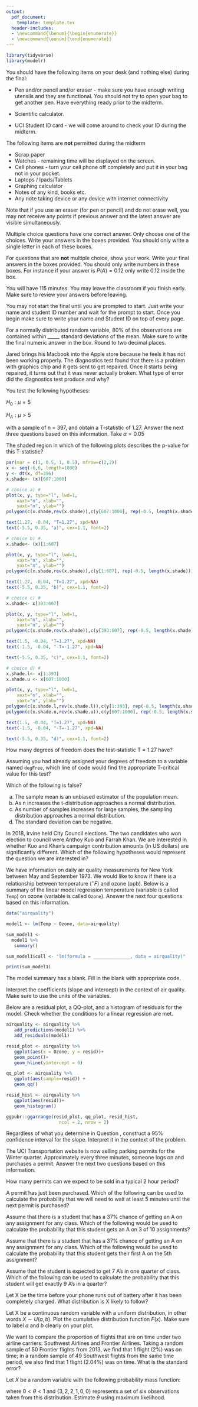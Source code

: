 ```yaml
---
output: 
  pdf_document:
    template: template.tex
  header-includes:
  - \newcommand{\benum}{\begin{enumerate}}
  - \newcommand{\eenum}{\end{enumerate}}
---
```


```r
library(tidyverse)
library(modelr)
```


\section*{Final Policies}

You should have the following items on your desk (and nothing else) during the final:

- Pen and/or pencil and/or eraser - make sure you have enough writing utensils and they are functional. You should not try to open your bag to get another pen. Have everything ready prior to the midterm. 

- Scientific calculator. 

- UCI Student ID card - we will come around to check your ID during the midterm. 

The following items are __not__ permitted during the midterm

- Scrap paper
- Watches - remaining time will be displayed on the screen.
- Cell phones - turn your cell phone off completely and put it in your bag not in your pocket. 
- Laptops / Ipads/Tablets
- Graphing calculator
- Notes of any kind, books etc. 
- Any note taking device or any device with internet connectivity

Note that if you use an eraser (for pen or pencil) and do not erase well, you may not receive any points if previous answer and the latest answer are visible simultaneously.

Multiple choice questions have one correct answer. Only choose one of the choices. Write your answers in the boxes provided. You should only write a single letter in each of these boxes.

For questions that are __not__ multiple choice, show your work. Write your final answers in the boxes provided. You should only write numbers in these boxes. For instance if your answer is $P(A) = 0.12$ only write $0.12$ inside the box. 

You will have 115 minutes. You may leave the classroom if you finish early. Make sure to review your answers before leaving.

You may not start the final until you are prompted to start. Just write your name and student ID number and wait for the prompt to start. Once you begin make sure to write your name and Student ID on top of every page.

\fbox{\begin{minipage}{5em}
Row: 
\vspace{1cm}
\end{minipage}}
\fbox{\begin{minipage}{5em}
Seat: 
\vspace{1cm}

\end{minipage}}

\newpage

\benum


\item For a normally distributed random variable, 80\% of the observations are contained within _____ standard deviations of the mean. Make sure to write the final numeric answer in the box. Round to two decimal places.
 
\noindent
\begin{minipage}[c]{0.8\linewidth}
\begin{enumerate} [label=(\Alph*)]
  \item  \begin{verbatim} qnorm(0.10) \end{verbatim} 
  \vspace{0.5cm}  
  \item \begin{verbatim} qnorm(0.20) \end{verbatim}
  \vspace{0.5cm}  
  \item \begin{verbatim} qnorm(0.80)  \end{verbatim}
  \vspace{0.5cm}  
  \item \begin{verbatim} qnorm(0.90) \end{verbatim}

\end{enumerate}

\end{minipage}
\begin{minipage}[c]{0.1\linewidth}
\vspace{2cm}
\hspace{2cm}
\end{minipage}
\fbox{\begin{minipage}[c]{0.1\linewidth}
\vspace{1cm}
\hspace{1cm}
\end{minipage}}
  
  
  
\vspace{2cm}

\item Jared brings his Macbook into the Apple store because he feels it has not been working properly. The diagnostics test found that there is a problem with graphics chip and it gets sent to get repaired. Once it starts being repaired, it turns out that it was never actually broken. What type of error did the diagnostics test produce and why?

  \noindent
  \begin{minipage}[c]{0.8\linewidth}
  \begin{enumerate} [label=(\Alph*)]
    \item A Type I error because we rejected the null hypothesis and it turned out the null was true.
    \item A Type I error because we failed to reject the null hypothesis and it turned out the null was true. 
    \item A Type II error because we failed to reject the null hypothesis and it turned out the null was false. 
    \item A Type II error because we rejected the null hypothesis and it turned out the null was true.
    \item No error was committed. 
  \end{enumerate}

  \end{minipage}
  \begin{minipage}[c]{0.1\linewidth}
  \vspace{2cm}
  \hspace{2cm}
  \end{minipage}
  \fbox{\begin{minipage}[c]{0.1\linewidth}
  \vspace{1cm}
  \hspace{1cm}
  \end{minipage}}

  
\newpage  

You test the following hypotheses:

$H_0: \mu = 5$

$H_A: \mu > 5$

with a sample of n = 397, and obtain a T-statistic of 1.27. Answer the next three questions based on this information. Take $\alpha = 0.05$

\item The shaded region in which of the following plots describes the p-value for this T-statistic?


```r
par(mar = c(1, 0.5, 1, 0.5), mfrow=c(2,2))
x <- seq(-6,6, length=1000)
y <- dt(x, df=396)
x.shade<- (x)[607:1000]

# choice a) #
plot(x, y, type="l", lwd=1,
 	xaxt="n", xlab="",
 	yaxt="n", ylab="")
polygon(c(x.shade,rev(x.shade)),c(y[607:1000], rep(-0.5, length(x.shade))),col=rgb(0.0, 0.0, 0.0,0.5))

text(1.27, -0.04, "T=1.27", xpd=NA)
text(-5.5, 0.35, "a)", cex=1.1, font=2)

# choice b) #
x.shade<- (x)[1:607]

plot(x, y, type="l", lwd=1,
 	xaxt="n", xlab="",
 	yaxt="n", ylab="")
polygon(c(x.shade,rev(x.shade)),c(y[1:607], rep(-0.5, length(x.shade))),col=rgb(0.0, 0.0, 0.0,0.5))

text(1.27, -0.04, "T=1.27", xpd=NA)
text(-5.5, 0.35, "b)", cex=1.1, font=2)

# choice c) #
x.shade<- x[393:607]

plot(x, y, type="l", lwd=1,
 	xaxt="n", xlab="",
 	yaxt="n", ylab="")
polygon(c(x.shade,rev(x.shade)),c(y[393:607], rep(-0.5, length(x.shade))),col=rgb(0.0, 0.0, 0.0,0.5))

text(1.5, -0.04, "T=1.27", xpd=NA)
text(-1.5, -0.04, "-T=-1.27", xpd=NA)

text(-5.5, 0.35, "c)", cex=1.1, font=2)

# choice d) #
x.shade.l<- x[1:393]
x.shade.u <- x[607:1000]

plot(x, y, type="l", lwd=1,
 	xaxt="n", xlab="",
 	yaxt="n", ylab="")
polygon(c(x.shade.l,rev(x.shade.l)),c(y[1:393], rep(-0.5, length(x.shade.l))),col=rgb(0.0, 0.0, 0.0,0.5))
polygon(c(x.shade.u,rev(x.shade.u)),c(y[607:1000], rep(-0.5, length(x.shade.u))),col=rgb(0.0, 0.0, 0.0,0.5))

text(1.5, -0.04, "T=1.27", xpd=NA)
text(-1.5, -0.04, "-T=-1.27", xpd=NA)

text(-5.5, 0.35, "d)", cex=1.1, font=2)
```

 \noindent
  \begin{minipage}[c]{0.90\linewidth}
  \vspace{3cm}
  \hspace{5cm}
  \end{minipage}
  \fbox{\begin{minipage}[c]{0.10\linewidth}
  \vspace{1cm}
  \hspace{1cm}
  \end{minipage}}
  

\item How many degrees of freedom does the test-statistic T = 1.27 have?

\noindent
  \begin{minipage}[c]{0.90\linewidth}
  \vspace{2cm}
  \hspace{5cm}
  \end{minipage}
  \fbox{\begin{minipage}[c]{0.10\linewidth}
  \vspace{1cm}
  \hspace{1cm}
  \end{minipage}}
  

\newpage

\item Assuming you had already assigned your degrees of freedom to a variable named `degFree`, which line of code would find the appropriate T-critical value for this test?


\noindent
\begin{minipage}[c]{0.8\linewidth}
\begin{enumerate} [label=(\Alph*)]
  \item  \begin{verbatim} qt(0.05, df = degFree) \end{verbatim} 
  \vspace{0.5cm}  
  \item \begin{verbatim} qt(0.025, df = degFree) \end{verbatim}
  \vspace{0.5cm}  
  \item \begin{verbatim} qt(0.975, df = degFree) \end{verbatim}
  \vspace{0.5cm}  
  \item \begin{verbatim} qt(0.95, df = degFree) \end{verbatim}

\end{enumerate}

\end{minipage}
\begin{minipage}[c]{0.1\linewidth}
\vspace{2cm}
\hspace{2cm}
\end{minipage}
\fbox{\begin{minipage}[c]{0.1\linewidth}
\vspace{1cm}
\hspace{1cm}
\end{minipage}}
  
\vspace{2cm}


\item Which of the following is false?

a. The sample mean is an unbiased estimator of the population mean.
b. As n increases the t-distribution approaches a normal distribution. 
c. As number of samples increases for large samples, the sampling distribution approaches a normal distribution.
d. The standard deviation can be negative.

\vspace{2cm}


\item In 2018, Irvine held City Council elections. The two candidates who won election to council were Anthoy Kuo and Farrah Khan. We are interested in whether Kuo and Khan's campaign contribution amounts (in US dollars) are significantly different. Which of the following hypotheses would represent the question we are interested in?

\noindent
\begin{minipage}[c]{0.8\linewidth}
\begin{enumerate} [label=(\Alph*)]
  \item  $H_0: \mu_{Kuo} = \mu_{Khan}$, $H_A: \mu_{Kuo} \ne \mu_{Khan}$
  \item $H_0: p_{Kuo} = p_{Khan}$, $H_A: p_{Kuo} \ne p_{Khan}$
  \item $H_0: \mu_{diff} = 0$, $H_0: \mu_{diff} \ne 0$
  \item $H_0: p_{diff} = 0$, $H_A: p_{diff} \ne 0$


\end{enumerate}

\end{minipage}
\begin{minipage}[c]{0.1\linewidth}
\vspace{2cm}
\hspace{2cm}
\end{minipage}
\fbox{\begin{minipage}[c]{0.1\linewidth}
\vspace{1cm}
\hspace{1cm}
\end{minipage}}





\newpage

We have information on daily air quality measurements for New York between May and September 1973. We would like to know if there is a relationship between temperature ($^{\circ}F$) and ozone (ppb). Below is a summary of the linear model regression temperature (variable is called `Temp`) on ozone (variable is called `Ozone`). Answer the next four questions based on this information.


```r

data("airquality")

model1 <- lm(Temp ~ Ozone, data=airquality)

sum_model1 <- 
  model1 %>%
   summary()

sum_model1$call <- "lm(formula = ______________, data = airquality)"

print(sum_model1)
```

\item The model summary has a blank. Fill in the blank with appropriate code.

\fbox{\begin{minipage}{40em}
  \hfill
  \vspace{2 cm}
  \end{minipage}}

\item Interpret the coefficients (slope and intercept) in the context of air quality. Make sure to use the units of the variables. 

\fbox{\begin{minipage}{40em}
  \hfill
  \vspace{6 cm}
  \end{minipage}}

\newpage
\item \label{itm:first} Below are a residual plot, a QQ-plot, and a histogram of residuals for the model. Check whether the conditions for a linear regression are met.

```r
airquality <- airquality %>%
   add_predictions(model1) %>%
   add_residuals(model1)
```

```r
resid_plot <- airquality %>%
   ggplot(aes(x = Ozone, y = resid))+
   geom_point()+
   geom_hline(yintercept = 0)

qq_plot <- airquality %>%
   ggplot(aes(sample=resid)) +
   geom_qq()

resid_hist <- airquality %>%
   ggplot(aes(resid))+
   geom_histogram()

ggpubr::ggarrange(resid_plot, qq_plot, resid_hist,
                    ncol = 2, nrow = 2)
```

\fbox{\begin{minipage}{40em}
  \hfill
  \vspace{9 cm}
  \end{minipage}}

\newpage
\item  Regardless of what you determine in Question \ref{itm:first}, construct a 95% confidence interval for the slope. Interpret it in the context of the problem.

\fbox{\begin{minipage}{40em}
  \hfill
  \vspace{7 cm}
  \end{minipage}}

The UCI Transportation website is now selling parking permits for the Winter quarter. Approximately every three minutes, someone logs on and purchases a permit. Answer the next two questions based on this information.

\item How many permits can we expect to be sold in a typical 2 hour period?


\noindent
  \begin{minipage}[c]{0.8\linewidth}
  \begin{enumerate} [label=(\Alph*)]
    \item 32
    \item 20 
    \item 25
    \item 55
    \item 40
  \end{enumerate}

  \end{minipage}
  \begin{minipage}[c]{0.1\linewidth}
  \vspace{2cm}
  \hspace{2cm}
  \end{minipage}
  \fbox{\begin{minipage}[c]{0.1\linewidth}
  \vspace{1cm}
  \hspace{1cm}
  \end{minipage}}
  
\vspace{1cm}
\item A permit has just been purchased. Which of the following can be used to calculate the probability that we will need to wait at least 5 minutes until the next permit is purchased?



\noindent
  \begin{minipage}[c]{0.8\linewidth}
  \begin{enumerate} [label=(\Alph*)]
    \item \large$\frac{1}{5-3}$
    \item \large$(\frac{1}{3}) e^{-\frac{1}{3}5}$
    \item \large$\frac{3^5}{5!} e^{-3}$
    \item \large$(\frac{1}{5}) e^{-(\frac{1}{5}) 3}$
    \item \large$5 e^{-(5) 3}$
  \end{enumerate}

  \end{minipage}
  \begin{minipage}[c]{0.1\linewidth}
  \vspace{2cm}
  \hspace{2cm}
  \end{minipage}
  \fbox{\begin{minipage}[c]{0.1\linewidth}
  \vspace{1cm}
  \hspace{1cm}
  \end{minipage}}


\newpage

  
\item Assume that there is a student that has a 37% chance of getting an A on any assignment for any class. Which of the following would be used to calculate the probability that this student gets an A on 3 of 10 assignments?

\noindent
  \begin{minipage}[c]{0.8\linewidth}
  \begin{enumerate} [label=(\Alph*)]
    \item \large${10 \choose 3} (0.37)^3 (1-0.37)^7$
    \item \large$(0.37) (1-0.37)^9$ 
    \item \large$10 e^{-10(3)}$
    \item \large$\frac{1}{10-3}$
    \item \large$\frac{10^3 e^{-10}}{3!}$ 
  \end{enumerate}

  \end{minipage}
  \begin{minipage}[c]{0.1\linewidth}
  \vspace{2cm}
  \hspace{2cm}
  \end{minipage}
  \fbox{\begin{minipage}[c]{0.1\linewidth}
  \vspace{1cm}
  \hspace{1cm}
  \end{minipage}}

\vspace{2cm}
 

\item Assume that there is a student that has a 37% chance of getting an A on any assignment for any class. Which of the following would be used to calculate the probability that this student gets their first A on the 5th assignment?


\noindent
  \begin{minipage}[c]{0.8\linewidth}
  \begin{enumerate} [label=(\Alph*)]
    \item \large${10 \choose 5} (0.37)^5 (1-0.37)^5$
    \item \large$(0.37) (1-0.37)^4$
    \item \large$5 e^{-5(5)}$
    \item \large$\frac{1}{5}$
    \item \large$\frac{10^5 e^{-10}}{5!}$
  \end{enumerate}

  \end{minipage}
  \begin{minipage}[c]{0.1\linewidth}
  \vspace{2cm}
  \hspace{2cm}
  \end{minipage}
  \fbox{\begin{minipage}[c]{0.1\linewidth}
  \vspace{1cm}
  \hspace{1cm}
  \end{minipage}}
  
  \vspace{2cm}

\item Assume that the student is expected to get 7 A’s in one quarter of class. Which of the following can be used to calculate the probability that this student will get exactly 9 A’s in a quarter?



\noindent
  \begin{minipage}[c]{0.8\linewidth}
  \begin{enumerate} [label=(\Alph*)]
    \item \large${9 \choose 7} (0.37)^7 (1-0.37)^2$
    \item \large$(0.37) (1-0.37)^9$
    \item \large$7 e^{-7(9)}$
    \item \large$\frac{7}{9}$
    \item \large$\frac{7^9 e^{-7}}{9!}$
  \end{enumerate}

  \end{minipage}
  \begin{minipage}[c]{0.1\linewidth}
  \vspace{2cm}
  \hspace{2cm}
  \end{minipage}
  \fbox{\begin{minipage}[c]{0.1\linewidth}
  \vspace{1cm}
  \hspace{1cm}
  \end{minipage}}
  
  
\newpage

\item Let X be the time before your phone runs out of battery after it has been completely charged. What distribution is X likely to follow?

\noindent
  \begin{minipage}[c]{0.8\linewidth}
  \begin{enumerate} [label=(\Alph*)]
    \item Bernoulli Distribution
    \item Normal Distribution
    \item Exponential Distribution
    \item Poisson Distribution
    \item Geometric Distribution
  \end{enumerate}

  \end{minipage}
  \begin{minipage}[c]{0.1\linewidth}
  \vspace{2cm}
  \hspace{2cm}
  \end{minipage}
  \fbox{\begin{minipage}[c]{0.1\linewidth}
  \vspace{1cm}
  \hspace{1cm}
  \end{minipage}}
  
\vspace{2cm}

\item Let X be a continuous random variable with a uniform distribution, in other words $X \sim U(a,b)$. Plot the cumulative distribution function $F(x)$. Make sure to label $a$ and $b$ clearly on your plot.

\fbox{\begin{minipage}{40em}
  \hfill
  \vspace{8 cm}
  \end{minipage}}
  
  
  
  
\newpage

\item We want to compare the proportion of flights that are on time under two airline carriers: Southwest Airlines and Frontier Airlines. Taking a random sample of 50 Frontier flights from 2013, we find that 1 flight (2%) was on time; in a random sample of 49 Southwest flights from the same time period, we also find that 1 flight (2.04%) was on time. What is the standard error?





\noindent
  \begin{minipage}[c]{0.8\linewidth}
  \begin{enumerate} [label=(\Alph*)]
    \item \large$\sqrt{\frac{0.02(1-0.02)}{50} + \frac{0.0204(1-0.0204)}{49}}$
    \item \large$\frac{0.02(1-0.02)}{50} + \frac{0.0204(1-0.0204)}{49}$
    \item \large$\frac{0.02(1-0.02)}{\sqrt{50}} + \frac{0.0204(1-0.0204)}{\sqrt{49}}$
    \item \large$\sqrt{\frac{0.02(1-0.02)}{50} + \frac{0.02(1-0.02)}{49}}$
  \end{enumerate}

  \end{minipage}
  \begin{minipage}[c]{0.1\linewidth}
  \vspace{2cm}
  \hspace{2cm}
  \end{minipage}
  \fbox{\begin{minipage}[c]{0.1\linewidth}
  \vspace{1cm}
  \hspace{1cm}
  \end{minipage}}
  
\vspace {2cm}

\item Let $X$ be a random variable with the following probability mass function:

\begin{table}[H]
\centering
\begin{tabular}{|l|l|l|l|l|}
\hline
$X$ & 0 & 1 & 2 & 3 \\ \hline
$P(X)$& \large$\frac{\theta}{5}$ & \large$\frac{3\theta}{5}$ & \large$\frac{3(1 -\theta)}{5}$ &
\large$\frac{\theta}{5}$ \\ \hline
\end{tabular}
\end{table}


where $0<\theta<1$ and $\{3, 2, 2, 1, 0, 0\}$ represents a set of six observations taken from this distribution. Estimate $\theta$ using maximum likelihood.

\fbox{\begin{minipage}{40em}
  \hfill
  \vspace{10 cm}
  \end{minipage}}




\eenum

